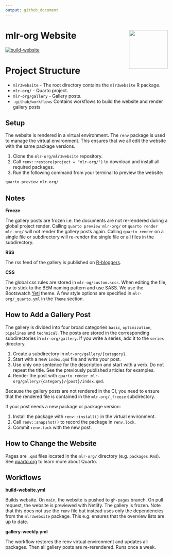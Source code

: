 ```yaml
---
output: github_document
---
```



# mlr-org Website <img src="man/figures/logo.png" align="right" width = "120" />

[![build-website](https://github.com/mlr-org/mlr3website/actions/workflows/build-website.yml/badge.svg)](https://github.com/mlr-org/mlr3website/actions/workflows/build-website.yml)

# Project Structure

* `mlr3website` - The root directory contains the `mlr3website` R package.
* `mlr-org/` - Quarto project.
* `mlr-org/gallery` - Gallery posts.
* `.github/workflows` Contains workflows to build the website and render gallery posts

## Setup

The website is rendered in a virtual environment.
The `renv` package is used to manage the virtual environment.
This ensures that we all edit the website with the same package versions.

1. Clone the `mlr-org/mlr3website` repository.
1. Call `renv::restore(project = "mlr-org/")` to download and install all required packages.
1. Run the following command from your terminal to preview the website:

```bash
quarto preview mlr-org/
```

## Notes

**Freeze**

The gallery posts are frozen i.e. the documents are not re-rendered during a global project render.
Calling `quarto preview mlr-org/` or `quarto render mlr-org/` will not render the gallery posts again.
Calling `quarto render` on a single file or subdirectory will re-render the single file or all files in the subdirectory.

**RSS**

The rss feed of the gallery is published on [R-bloggers](https://www.r-bloggers.com/).

**CSS**

The global css rules are stored in `mlr-og/custom.scss`.
When editing the file, try to stick to the BEM naming pattern and use SASS.
We use the Bootswatch [Yeti](https://bootswatch.com/yeti/) theme.
A few style options are specified in `mlr-org/_quarto.yml` in the `Theme` section.

## How to Add a Gallery Post

The gallery is divided into four broad categories `basic`, `optimization`, `pipelines` and `technical`.
The posts are stored in the corresponding subdirectories in `mlr-org/gallery`.
If you write a series, add it to the `series` directory.

1. Create a subdirectory in `mlr-org/gallery/{category}`.
1. Start with a new `index.qmd` file and write your post.
1. Use only one sentence for the description and start with a verb.
   Do not repeat the title.
   See the previously published articles for examples.
1. Render the post with `quarto render mlr-org/gallery/{category}/{post}/index.qmd`.

Because the gallery posts are not rendered in the CI, you need to ensure that the rendered file is contained in the
`mlr-org/_freeze` subdirectory.

If your post needs a new package or package version:

1. Install the package with `renv::install()` in the virtual environment.
1. Call `renv::snapshot()` to record the package in `renv.lock`.
1. Commit `renv.lock` with the new post.

## How to Change the Website

Pages are `.qmd` files located in the `mlr-org/` directory (e.g. `packages.Rmd`).
See [quarto.org](https://quarto.org) to learn more about Quarto.

## Workflows

**build-website.yml**

Builds website.
On `main`, the website is pushed to `gh-pages` branch.
On pull request, the website is previewed with Netlify.
The gallery is frozen.
Note that this does not use the `renv` file but instead uses only the dependencies from the `mlr3website` package.
This e.g. ensures that the overview lists are up to date.

**gallery-weekly.yml**

The workflow restores the renv virtual environment and updates all packages.
Then all gallery posts are re-rerendered.
Runs once a week.
